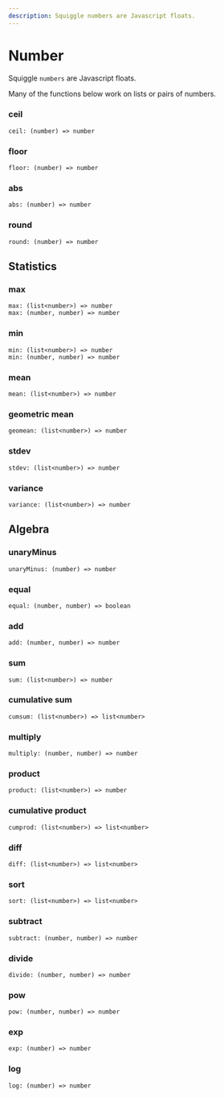 ```yaml
---
description: Squiggle numbers are Javascript floats.
---
```


# Number

Squiggle `numbers` are Javascript floats.

Many of the functions below work on lists or pairs of numbers.

### ceil

```
ceil: (number) => number
```

### floor

```
floor: (number) => number
```

### abs

```
abs: (number) => number
```

### round

```
round: (number) => number
```

## Statistics

### max

```
max: (list<number>) => number
max: (number, number) => number
```

### min

```
min: (list<number>) => number
min: (number, number) => number
```

### mean

```
mean: (list<number>) => number
```

### geometric mean

```
geomean: (list<number>) => number
```

### stdev

```
stdev: (list<number>) => number
```

### variance

```
variance: (list<number>) => number
```

## Algebra

### unaryMinus

```
unaryMinus: (number) => number
```

### equal

```
equal: (number, number) => boolean
```

### add

```
add: (number, number) => number
```

### sum

```
sum: (list<number>) => number
```

### cumulative sum

```
cumsum: (list<number>) => list<number>
```

### multiply

```
multiply: (number, number) => number
```

### product

```
product: (list<number>) => number
```

### cumulative product

```
cumprod: (list<number>) => list<number>
```

### diff

```
diff: (list<number>) => list<number>
```

### sort

```
sort: (list<number>) => list<number>
```

### subtract

```
subtract: (number, number) => number
```

### divide

```
divide: (number, number) => number
```

### pow

```
pow: (number, number) => number
```

### exp

```
exp: (number) => number
```

### log

```
log: (number) => number
```
